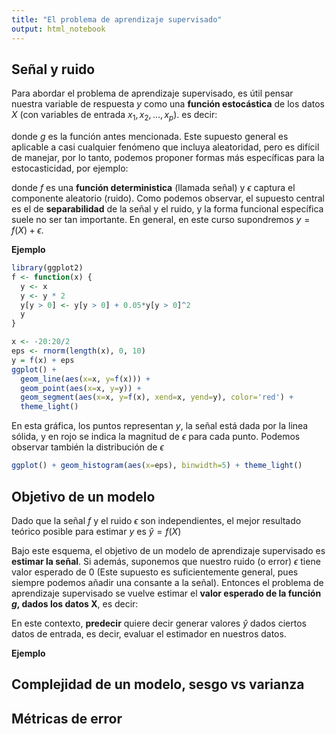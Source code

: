 ```yaml
---
title: "El problema de aprendizaje supervisado"
output: html_notebook
---
```


## Señal y ruido

Para abordar el problema de aprendizaje supervisado, es útil pensar nuestra variable de respuesta $y$ como una **función estocástica** de los datos $X$ (con variables de entrada $x_1, x_2, \ldots, x_p$). es decir: 

\begin{equation*}
  y = g(X)
\end{equation*}

donde $g$ es la función antes mencionada. Este supuesto general es aplicable a casi cualquier fenómeno que incluya aleatoridad, pero es difícil de manejar, por lo tanto, podemos proponer formas más específicas para la estocasticidad, por ejemplo:

\begin{align*}
  y =& f(X) + \epsilon \\
  y =& f(X) * \epsilon \\
  y =& f(X)^\epsilon \\
  \ldots
\end{align*}

donde $f$ es una **función deterministica** (llamada señal) y $\epsilon$ captura el componente aleatorio (ruido). Como podemos observar, el supuesto central es el de **separabilidad** de la señal y el ruido, y la forma funcional específica suele no ser tan importante. En general, en este curso supondremos $y = f(X) + \epsilon$.

**Ejemplo**

```r
library(ggplot2)
f <- function(x) {
  y <- x
  y <- y * 2 
  y[y > 0] <- y[y > 0] + 0.05*y[y > 0]^2
  y
}

x <- -20:20/2
eps <- rnorm(length(x), 0, 10)
y = f(x) + eps
ggplot() + 
  geom_line(aes(x=x, y=f(x))) +
  geom_point(aes(x=x, y=y)) +
  geom_segment(aes(x=x, y=f(x), xend=x, yend=y), color='red') +
  theme_light()
```

En esta gráfica, los puntos representan $y$, la señal está dada por la linea sólida, y en rojo se indica la magnitud de $\epsilon$ para cada punto. Podemos observar también la distribución de $\epsilon$

```r
ggplot() + geom_histogram(aes(x=eps), binwidth=5) + theme_light()
```

## Objetivo de un modelo

Dado que la señal $f$ y el ruido $\epsilon$ son independientes, el mejor resultado teórico posible para estimar $y$ es $\hat{y} = f(X)$

Bajo este esquema, el objetivo de un modelo de aprendizaje supervisado es **estimar la señal**. Si además, suponemos que nuestro ruido (o error) $\epsilon$ tiene valor esperado de 0 (Este supuesto es suficientemente general, pues siempre podemos añadir una consante a la señal). Entonces el problema de aprendizaje supervisado se vuelve estimar el **valor esperado de la función $g$, dados los datos X**, es decir:

\begin{equation}
  \hat{y} = \hat{E}[g | X] =  \hat{f}(X)
\end{equation}

En este contexto, **predecir** quiere decir generar valores $\hat{y}$ dados ciertos datos de entrada, es decir, evaluar el estimador en nuestros datos.

**Ejemplo**

## Complejidad de un modelo, sesgo vs varianza

## Métricas de error

